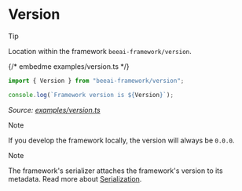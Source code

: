 # Version

> [!TIP]
>
> Location within the framework `beeai-framework/version`.

{/* embedme examples/version.ts */}

```ts
import { Version } from "beeai-framework/version";

console.log(`Framework version is ${Version}`);
```

_Source: [examples/version.ts](/typescript/examples/version.ts)_

> [!NOTE]
>
> If you develop the framework locally, the version will always be `0.0.0`.

> [!NOTE]
>
> The framework's serializer attaches the framework's version to its metadata. Read more about [Serialization](./serialization.md).
